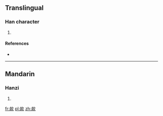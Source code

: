 ==Translingual==

===Han character===
{{Han char|rn=76|rad=欠|as=06|sn=10|four=|canj=HTNO}}

# {{defn|Han|sort=欠06}}

====References====
* {{Han ref|kx=0567.270|dkj=16069|dj=0955.450|hdz=32138.160|uh=6B30|ud=27440}}

----

==Mandarin==

===Hanzi===
{{cmn-hanzi|pin=[[xū]] ([[xu1]])|wg=hsü<sup>1</sup>}}

# {{defn|lang=cmn|sort=欠06}}

[[fr:欰]]
[[pl:欰]]
[[zh:欰]]